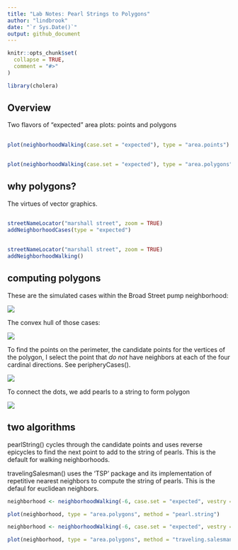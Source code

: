 ```yaml
---
title: "Lab Notes: Pearl Strings to Polygons"
author: "lindbrook"
date: "`r Sys.Date()`"
output: github_document
---
```


```r
knitr::opts_chunk$set(
  collapse = TRUE,
  comment = "#>"
)

library(cholera)
```

## Overview

Two flavors of "expected" area plots: points and polygons

##
```r
plot(neighborhoodWalking(case.set = "expected"), type = "area.points")
```


##
```r
plot(neighborhoodWalking(case.set = "expected"), type = "area.polygons")
```

## why polygons?

The virtues of vector graphics.

##
```r
streetNameLocator("marshall street", zoom = TRUE)
addNeighborhoodCases(type = "expected")
```


##
```r
streetNameLocator("marshall street", zoom = TRUE)
addNeighborhoodWalking()
```

## computing polygons

These are the simulated cases within the Broad Street pump neighborhood:

![](cloud-1.png)


The convex hull of those cases:

![](hull-1.png)

To find the points on the perimeter, the candidate points for the vertices of the polygon, I select the point that _do not_ have neighbors at each of the four cardinal directions. See peripheryCases().

![](perimeter-1.png)


To connect the dots, we add pearls to a string to form polygon

![](pearl_string-1.png)


## two algorithms

pearlString() cycles through the candidate points and uses reverse epicycles to find the next point to add to the string of pearls. This is the default for walking neighborhoods.

travelingSalesman() uses the 'TSP' package and its implementation of repetitive nearest neighbors to compute the string of pearls. This is the defaul for euclidean neighbors.

```r
neighborhood <- neighborhoodWalking(-6, case.set = "expected", vestry = TRUE)

plot(neighborhood, type = "area.polygons", method = "pearl.string")
```

```r
neighborhood <- neighborhoodWalking(-6, case.set = "expected", vestry = TRUE)

plot(neighborhood, type = "area.polygons", method = "traveling.salesman")
```
